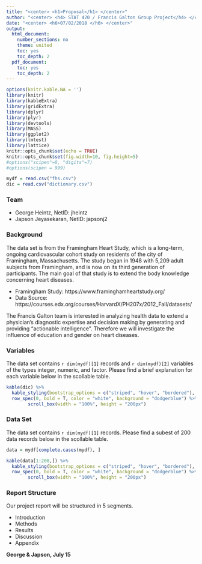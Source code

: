 ```yaml
---
title: "<center> <h1>Proposal</h1> </center>"
author: "<center> <h4> STAT 420 / Francis Galton Group Project</h4> </center>"
date: "<center> <h6>07/02/2018 </h6> </center>"
output:
  html_document:
    number_sections: no
    theme: united
    toc: yes
    toc_depth: 2
  pdf_document:
    toc: yes
    toc_depth: 2
---
```

```r
options(knitr.kable.NA = '')
library(knitr)
library(kableExtra)
library(gridExtra)
library(dplyr)
library(plyr)
library(devtools)
library(MASS)
library(ggplot2)
library(lmtest)
library(lattice)
knitr::opts_chunk$set(echo = TRUE)
knitr::opts_chunk$set(fig.width=10, fig.height=5) 
#options("scipen"=0, "digits"=7)
#options(scipen = 999)
```

```r
mydf = read.csv("fhs.csv")
dic = read.csv("dictionary.csv")
```

### Team
- George Heintz, NetID: jheintz
- Japson Jeyasekaran, NetID: japsonj2

### Background

The data set is from the Framingham Heart Study, which is a long-term, ongoing cardiovascular cohort study on residents of the city of Framingham, Massachusetts. The study began in 1948 with 5,209 adult subjects from Framingham, and is now on its third generation of participants. The main goal of that study is to extend the body knowledge concerning heart diseases.  

- Framingham Study: https://www.framinghamheartstudy.org/  
- Data Source: https://courses.edx.org/courses/HarvardX/PH207x/2012_Fall/datasets/  

The Francis Galton team is interested in analyzing health data to extend a physician’s diagnostic expertise and decision making by generating and providing “actionable intelligence”. Therefore we will investigate the influence of education and gender on heart diseases. 


### Variables

The data set contains `r dim(mydf)[1]` records and `r dim(mydf)[2]` variables of the types integer, numeric, and factor. Please find a brief explanation for each variable below in the scollable table.   

```r

kable(dic) %>%
  kable_styling(bootstrap_options = c("striped", "hover", "bordered"), full_width = T, position = "center")   %>%
  row_spec(0, bold = T, color = "white", background = "dodgerblue") %>%
        scroll_box(width = "100%", height = "200px")  

```



### Data Set
The data set contains `r dim(mydf)[1]` records. Please find a subest of 200 data records below in the scollable table.  

```r
data = mydf[complete.cases(mydf), ]

kable(data[1:200,]) %>%
  kable_styling(bootstrap_options = c("striped", "hover", "bordered"), full_width = T, position = "center")   %>%
  row_spec(0, bold = T, color = "white", background = "dodgerblue") %>%
        scroll_box(width = "100%", height = "200px")  

```



### Report Structure
Our project report will be structured in 5 segments. 

- Introduction
- Methods
- Results
- Discussion
- Appendix


**George & Japson, July 15**




